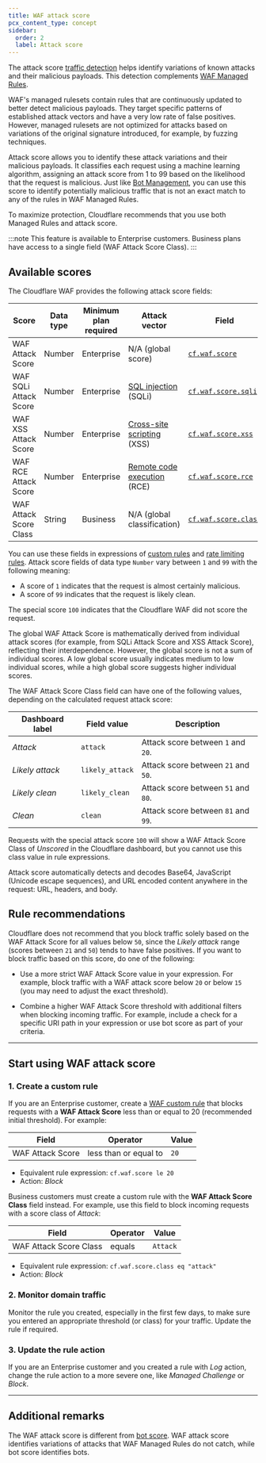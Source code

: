 ```yaml
---
title: WAF attack score
pcx_content_type: concept
sidebar:
  order: 2
  label: Attack score
---
```



The attack score [traffic detection](/waf/concepts/#detection-versus-mitigation) helps identify variations of known attacks and their malicious payloads. This detection complements [WAF Managed Rules](/waf/managed-rules/).

WAF's managed rulesets contain rules that are continuously updated to better detect malicious payloads. They target specific patterns of established attack vectors and have a very low rate of false positives. However, managed rulesets are not optimized for attacks based on variations of the original signature introduced, for example, by fuzzing techniques.

Attack score allows you to identify these attack variations and their malicious payloads. It classifies each request using a machine learning algorithm, assigning an attack score from 1 to 99 based on the likelihood that the request is malicious. Just like [Bot Management](/bots/plans/bm-subscription/), you can use this score to identify potentially malicious traffic that is not an exact match to any of the rules in WAF Managed Rules.

To maximize protection, Cloudflare recommends that you use both Managed Rules and attack score.

:::note
This feature is available to Enterprise customers. Business plans have access to a single field (WAF Attack Score Class).
:::

## Available scores

The Cloudflare WAF provides the following attack score fields:

| Score                  | Data type | Minimum plan required | Attack vector                    | Field                                                                                       |
| ---------------------- | --------- | --------------------- | -------------------------------- | ------------------------------------------------------------------------------------------- |
| WAF Attack Score       | Number    | Enterprise            | N/A (global score)               | [`cf.waf.score`](/ruleset-engine/rules-language/fields/reference/cf.waf.score/)             |
| WAF SQLi Attack Score  | Number    | Enterprise            | [SQL injection][1] (SQLi)        | [`cf.waf.score.sqli`](/ruleset-engine/rules-language/fields/reference/cf.waf.score.sqli/)   |
| WAF XSS Attack Score   | Number    | Enterprise            | [Cross-site scripting][2] (XSS)  | [`cf.waf.score.xss`](/ruleset-engine/rules-language/fields/reference/cf.waf.score.xss/)     |
| WAF RCE Attack Score   | Number    | Enterprise            | [Remote code execution][3] (RCE) | [`cf.waf.score.rce`](/ruleset-engine/rules-language/fields/reference/cf.waf.score.rce/)     |
| WAF Attack Score Class | String    | Business              | N/A (global classification)      | [`cf.waf.score.class`](/ruleset-engine/rules-language/fields/reference/cf.waf.score.class/) |

[1]: https://www.cloudflare.com/learning/security/threats/sql-injection/
[2]: https://www.cloudflare.com/learning/security/threats/cross-site-scripting/
[3]: https://www.cloudflare.com/learning/security/what-is-remote-code-execution/

You can use these fields in expressions of [custom rules](/waf/custom-rules/) and [rate limiting rules](/waf/rate-limiting-rules/). Attack score fields of data type `Number` vary between `1` and `99` with the following meaning:

- A score of `1` indicates that the request is almost certainly malicious.
- A score of `99` indicates that the request is likely clean.

The special score `100` indicates that the Cloudflare WAF did not score the request.

The global WAF Attack Score is mathematically derived from individual attack scores (for example, from SQLi Attack Score and XSS Attack Score), reflecting their interdependence. However, the global score is not a sum of individual scores. A low global score usually indicates medium to low individual scores, while a high global score suggests higher individual scores.

The WAF Attack Score Class field can have one of the following values, depending on the calculated request attack score:

| Dashboard label | Field value     | Description                         |
| --------------- | --------------- | ----------------------------------- |
| _Attack_        | `attack`        | Attack score between `1` and `20`.  |
| _Likely attack_ | `likely_attack` | Attack score between `21` and `50`. |
| _Likely clean_  | `likely_clean`  | Attack score between `51` and `80`. |
| _Clean_         | `clean`         | Attack score between `81` and `99`. |

Requests with the special attack score `100` will show a WAF Attack Score Class of _Unscored_ in the Cloudflare dashboard, but you cannot use this class value in rule expressions.

Attack score automatically detects and decodes Base64, JavaScript (Unicode escape sequences), and URL encoded content anywhere in the request: URL, headers, and body.

## Rule recommendations

Cloudflare does not recommend that you block traffic solely based on the WAF Attack Score for all values below `50`, since the _Likely attack_ range (scores between `21` and `50`) tends to have false positives. If you want to block traffic based on this score, do one of the following:

- Use a more strict WAF Attack Score value in your expression. For example, block traffic with a WAF attack score below `20` or below `15` (you may need to adjust the exact threshold).

- Combine a higher WAF Attack Score threshold with additional filters when blocking incoming traffic. For example, include a check for a specific URI path in your expression or use bot score as part of your criteria.

---

## Start using WAF attack score

### 1. Create a custom rule

If you are an Enterprise customer, create a [WAF custom rule](/waf/custom-rules/create-dashboard/) that blocks requests with a **WAF Attack Score** less than or equal to 20 (recommended initial threshold). For example:

| Field            | Operator              | Value |
| ---------------- | --------------------- | ----- |
| WAF Attack Score | less than or equal to | `20`  |

- Equivalent rule expression: `cf.waf.score le 20`
- Action: _Block_

Business customers must create a custom rule with the **WAF Attack Score Class** field instead. For example, use this field to block incoming requests with a score class of _Attack_:

| Field                  | Operator | Value    |
| ---------------------- | -------- | -------- |
| WAF Attack Score Class | equals   | `Attack` |

- Equivalent rule expression: `cf.waf.score.class eq "attack"`
- Action: _Block_

### 2. Monitor domain traffic

Monitor the rule you created, especially in the first few days, to make sure you entered an appropriate threshold (or class) for your traffic. Update the rule if required.

### 3. Update the rule action

If you are an Enterprise customer and you created a rule with _Log_ action, change the rule action to a more severe one, like _Managed Challenge_ or _Block_.

---

## Additional remarks

The WAF attack score is different from [bot score](/bots/concepts/bot-score/). WAF attack score identifies variations of attacks that WAF Managed Rules do not catch, while bot score identifies bots.
